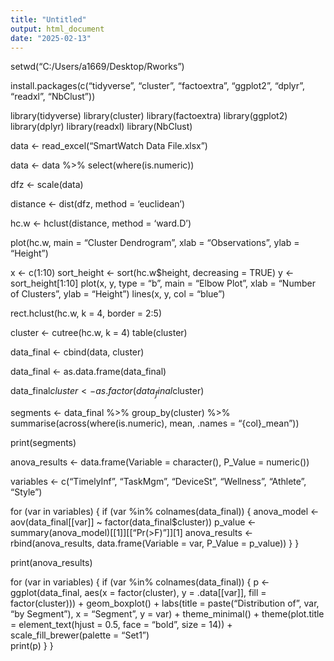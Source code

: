 ---
title: "Untitled"
output: html_document
date: "2025-02-13"
---
setwd("C:/Users/a1669/Desktop/Rworks")


install.packages(c("tidyverse", "cluster", "factoextra", "ggplot2", "dplyr", "readxl", "NbClust"))

library(tidyverse)
library(cluster)
library(factoextra)
library(ggplot2)
library(dplyr)
library(readxl)
library(NbClust)

data <- read_excel("SmartWatch Data File.xlsx")


data <- data %>% select(where(is.numeric))


dfz <- scale(data)

distance <- dist(dfz, method = 'euclidean')


hc.w <- hclust(distance, method = 'ward.D')


plot(hc.w, main = "Cluster Dendrogram", xlab = "Observations", ylab = "Height")


x <- c(1:10)
sort_height <- sort(hc.w$height, decreasing = TRUE)
y <- sort_height[1:10]
plot(x, y, type = "b", main = "Elbow Plot", xlab = "Number of Clusters", ylab = "Height")
lines(x, y, col = "blue")


rect.hclust(hc.w, k = 4, border = 2:5)


cluster <- cutree(hc.w, k = 4)
table(cluster)


data_final <- cbind(data, cluster)


data_final <- as.data.frame(data_final)


data_final$cluster <- as.factor(data_final$cluster)


segments <- data_final %>% 
  group_by(cluster) %>% 
  summarise(across(where(is.numeric), mean, .names = "{col}_mean"))

print(segments)

anova_results <- data.frame(Variable = character(), P_Value = numeric())


variables <- c("TimelyInf", "TaskMgm", "DeviceSt", "Wellness", "Athlete", "Style")

for (var in variables) {
  if (var %in% colnames(data_final)) {
    anova_model <- aov(data_final[[var]] ~ factor(data_final$cluster))
    p_value <- summary(anova_model)[[1]][["Pr(>F)"]][1]
    anova_results <- rbind(anova_results, data.frame(Variable = var, P_Value = p_value))
  }
}


print(anova_results)


for (var in variables) {
  if (var %in% colnames(data_final)) {
    p <- ggplot(data_final, aes(x = factor(cluster), y = .data[[var]], fill = factor(cluster))) +
      geom_boxplot() +
      labs(title = paste("Distribution of", var, "by Segment"),
           x = "Segment",
           y = var) +
      theme_minimal() +
      theme(plot.title = element_text(hjust = 0.5, face = "bold", size = 14)) +
      scale_fill_brewer(palette = "Set1")  
    print(p)
  }
}



